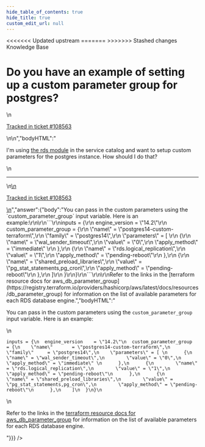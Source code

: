```yaml
---
hide_table_of_contents: true
hide_title: true
custom_edit_url: null
---
```



<head>
<<<<<<< Updated upstream
  <link rel="canonical" href="https://github.com/tnn-gruntwork-io/knowledge-base/discussions/408" />
=======
  <link rel="canonical" href="https://github.com/tnn-gruntwork-io/knowledge-base/discussions/408" />
>>>>>>> Stashed changes
</head>

<CenterLayout>
<span className="searchCategory">Knowledge Base</span>
<h1>Do you have an example of setting up a custom parameter group for postgres?</h1>
<GitHub discussion={{"id":"D_kwDOF8slf84APeZM","number":408,"author":{"login":"yorinasub17"},"title":"Do you have an example of setting up a custom parameter group for postgres?","body":"\nI'm using [the rds module](https://docs.gruntwork.io/reference/services/data-storage/amazon-rds) in the service catalog and want to setup custom parameters for the postgres instance. How should I do that?\n\n---\n\n<ins datetime=\"2022-05-06T13:58:56Z\">\n  <p><a href=\"https://support.gruntwork.io/hc/requests/108563\">Tracked in ticket #108563</a></p>\n</ins>\n","bodyHTML":"<p dir=\"auto\">I'm using <a href=\"https://docs.gruntwork.io/reference/services/data-storage/amazon-rds\" rel=\"nofollow\">the rds module</a> in the service catalog and want to setup custom parameters for the postgres instance. How should I do that?</p>\n<hr>\n<ins datetime=\"2022-05-06T13:58:56Z\">\n  <p dir=\"auto\"><a href=\"https://support.gruntwork.io/hc/requests/108563\" rel=\"nofollow\">Tracked in ticket #108563</a></p>\n</ins>","answer":{"body":"You can pass in the custom parameters using the `custom_parameter_group` input variable. Here is an example:\r\n\r\n```\r\ninputs = {\r\n  engine_version    = \"14.2\"\r\n  custom_parameter_group  = {\r\n    \"name\"       = \"postgres14-custom-terraform\",\r\n    \"family\"     = \"postgres14\",\r\n    \"parameters\" = [ \r\n      {\r\n        \"name\" = \"wal_sender_timeout\",\r\n        \"value\" = \"0\",\r\n        \"apply_method\" = \"immediate\" \r\n      },\r\n      {\r\n        \"name\" = \"rds.logical_replication\",\r\n        \"value\" = \"1\",\r\n        \"apply_method\" = \"pending-reboot\"\r\n      },\r\n      {\r\n        \"name\" = \"shared_preload_libraries\",\r\n        \"value\" = \"pg_stat_statements,pg_cron\",\r\n        \"apply_method\" = \"pending-reboot\"\r\n      },\r\n    ]\r\n  }\r\n}\r\n```\r\n\r\nRefer to the links in the [terraform resource docs for aws_db_parameter_group](https://registry.terraform.io/providers/hashicorp/aws/latest/docs/resources/db_parameter_group) for information on the list of available parameters for each RDS database engine.","bodyHTML":"<p dir=\"auto\">You can pass in the custom parameters using the <code class=\"notranslate\">custom_parameter_group</code> input variable. Here is an example:</p>\n<div class=\"snippet-clipboard-content notranslate position-relative overflow-auto\" data-snippet-clipboard-copy-content=\"inputs = {\n  engine_version    = &quot;14.2&quot;\n  custom_parameter_group  = {\n    &quot;name&quot;       = &quot;postgres14-custom-terraform&quot;,\n    &quot;family&quot;     = &quot;postgres14&quot;,\n    &quot;parameters&quot; = [ \n      {\n        &quot;name&quot; = &quot;wal_sender_timeout&quot;,\n        &quot;value&quot; = &quot;0&quot;,\n        &quot;apply_method&quot; = &quot;immediate&quot; \n      },\n      {\n        &quot;name&quot; = &quot;rds.logical_replication&quot;,\n        &quot;value&quot; = &quot;1&quot;,\n        &quot;apply_method&quot; = &quot;pending-reboot&quot;\n      },\n      {\n        &quot;name&quot; = &quot;shared_preload_libraries&quot;,\n        &quot;value&quot; = &quot;pg_stat_statements,pg_cron&quot;,\n        &quot;apply_method&quot; = &quot;pending-reboot&quot;\n      },\n    ]\n  }\n}\"><pre class=\"notranslate\"><code class=\"notranslate\">inputs = {\n  engine_version    = \"14.2\"\n  custom_parameter_group  = {\n    \"name\"       = \"postgres14-custom-terraform\",\n    \"family\"     = \"postgres14\",\n    \"parameters\" = [ \n      {\n        \"name\" = \"wal_sender_timeout\",\n        \"value\" = \"0\",\n        \"apply_method\" = \"immediate\" \n      },\n      {\n        \"name\" = \"rds.logical_replication\",\n        \"value\" = \"1\",\n        \"apply_method\" = \"pending-reboot\"\n      },\n      {\n        \"name\" = \"shared_preload_libraries\",\n        \"value\" = \"pg_stat_statements,pg_cron\",\n        \"apply_method\" = \"pending-reboot\"\n      },\n    ]\n  }\n}\n</code></pre></div>\n<p dir=\"auto\">Refer to the links in the <a href=\"https://registry.terraform.io/providers/hashicorp/aws/latest/docs/resources/db_parameter_group\" rel=\"nofollow\">terraform resource docs for aws_db_parameter_group</a> for information on the list of available parameters for each RDS database engine.</p>"}}} />

</CenterLayout>
  

<!-- ##DOCS-SOURCER-START
{
  "sourcePlugin": "github-discussions",
  "hash": "0dd912391338e91e8bf73020ed164b04"
}
##DOCS-SOURCER-END -->
